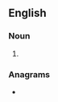 ==English==

===Noun===
{{head|en|noun form}}

# {{plural of|en|lawson}}

===Anagrams===
* {{anagrams|en|a=alnossw|Slawson}}